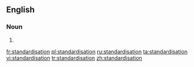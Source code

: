 ==English==

===Noun===
{{en-noun}}

# {{alternative spelling of|standardization}}

[[fr:standardisation]]
[[pl:standardisation]]
[[ru:standardisation]]
[[ta:standardisation]]
[[vi:standardisation]]
[[tr:standardisation]]
[[zh:standardisation]]